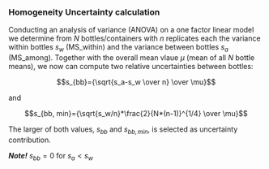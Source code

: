 ### Homogeneity Uncertainty calculation

Conducting an analysis of variance (ANOVA) on a one factor linear model we determine from $N$ bottles/containers with $n$ replicates each the variance within bottles $s_w$ (MS_within) and the variance between bottles $s_a$ (MS_among). Together with the overall mean vlaue $\mu$ (mean of all $N$ bottle means), we now can compute two relative uncertainties between bottles:

$$s_{bb}={\sqrt{s_a-s_w \over n} \over \mu}$$

and

$$s_{bb, min}={\sqrt{s_w/n}*\frac{2}{N*(n-1)}^{1/4} \over \mu}$$

The larger of both values, $s_{bb}$ and $s_{bb,min}$, is selected as uncertainty contribution. 

***Note!*** $s_{bb}=0$ for $s_{a} < s{_w}$